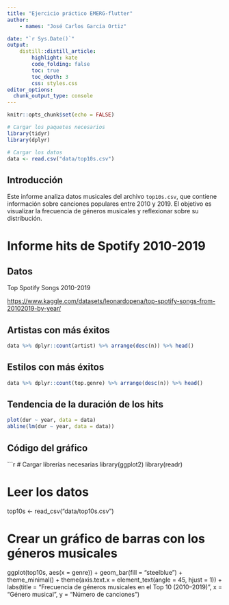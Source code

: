 ---
title: "Ejercicio práctico EMERG-flutter"
author:
    - names: "José Carlos García Ortiz"

date: "`r Sys.Date()`" 
output: 
    distill::distill_article:
        highlight: kate
        code_folding: false  
        toc: true     
        toc_depth: 3
        css: styles.css         
editor_options: 
  chunk_output_type: console
---

```{r setup, include = FALSE}

knitr::opts_chunk$set(echo = FALSE)

# Cargar los paquetes necesarios
library(tidyr)
library(dplyr)

# Cargar los datos
data <- read.csv("data/top10s.csv")

```

## Introducción

Este informe analiza datos musicales del archivo `top10s.csv`, que contiene información sobre canciones populares entre 2010 y 2019. El objetivo es visualizar la frecuencia de géneros musicales y reflexionar sobre su distribución.

# Informe hits de Spotify 2010-2019

## Datos

Top Spotify Songs 2010-2019

<https://www.kaggle.com/datasets/leonardopena/top-spotify-songs-from-20102019-by-year/>

## Artistas con más éxitos

```{r top_artists}

data %>% dplyr::count(artist) %>% arrange(desc(n)) %>% head()

```

## Estilos con más éxitos

```{r top_genres}

data %>% dplyr::count(top.genre) %>% arrange(desc(n)) %>% head()

```

## Tendencia de la duración de los hits

```{r duration_trend, fig.width=8, fig.height=6}

plot(dur ~ year, data = data)
abline(lm(dur ~ year, data = data))

```

## Código del gráfico

```{r, echo=TRUE}
# Cargar librerías necesarias
library(ggplot2)
library(readr)

# Leer los datos
top10s <- read_csv("data/top10s.csv")

# Crear un gráfico de barras con los géneros musicales
ggplot(top10s, aes(x = genre)) +
  geom_bar(fill = "steelblue") +
  theme_minimal() +
  theme(axis.text.x = element_text(angle = 45, hjust = 1)) +
  labs(title = "Frecuencia de géneros musicales en el Top 10 (2010–2019)",
       x = "Género musical",
       y = "Número de canciones")
